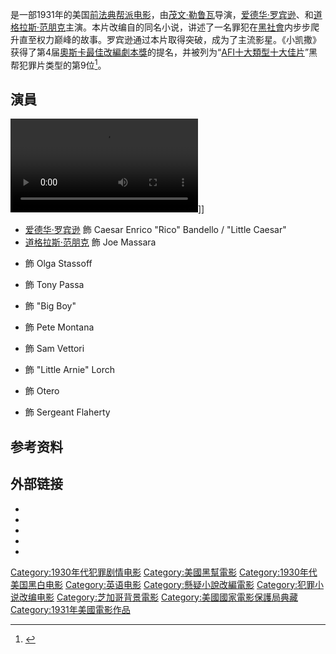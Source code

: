 {{noteTA
|T=zh-hk:小霸王 (電影);zh-tw:小霸王 (電影);zh-cn:小凯撒 (电影);
|G1=Show
|1=zh-hk:小霸王;zh-tw:小霸王;zh-cn:小凯撒;
}}
{{Infobox film
| name           = 小凯撒<br />''{{lang|en|Little Caesar}}''
| image          = LittleCaesarP.jpg
| caption        =
| director       = [[茂文·勒鲁瓦|茂文·勒鲁瓦]]
| producer       = [[哈爾·沃里斯|哈爾·沃里斯]]<br />{{link-en|大利·F·柴納克|Darryl F. Zanuck}}
| based_on       = {{based on|Little Caesar|{{link-en|W·R·博内特|W. R. Burnett}}}}
| writer         = {{link-en|Francis Edward Faragoh|Francis Edward Faragoh}}<br />{{link-en|羅伯特·洛德|Robert Lord}}<br/>{{link-en|大利·F·柴納克|Darryl F. Zanuck}}
| starring       = [[爱德华·罗宾逊|爱德华·罗宾逊]]<br/>[[范朋克|道格拉斯·范朋克]]<br/>{{link-en|格蘭達·法雷爾|Glenda Farrell}}
| music          = {{link-en|Ernö Rapée|Ernö Rapée}}
| cinematography = {{link-en|托尼·格迪奧|Tony Gaudio}}
| editing        = Ray Curtiss
| studio         = {{link-en|First National Pictures|First National Pictures}}
| distributor    = [[华纳兄弟|华纳兄弟]]
| released       = {{Film date|1931|1|9}}
| runtime        = 79分钟
| country        = {{USA}}
| language       = [[英语|英语]]
| budget         = $281,000
| gross          = $752,000
| cn_name        = 小凯撒
| hk_name        = 小霸王
| tw_name        = 小霸王
}}
{{作品名稱|name=''Little Caesar''|hk=小霸王|cn=小凯撒|equiv-tw=hk}}是一部1931年的美国[[前法典荷里活|前法典]][[帮派电影|帮派电影]]，由[[茂文·勒鲁瓦|茂文·勒鲁瓦]]导演，[[爱德华·罗宾逊|爱德华·罗宾逊]]、{{link-en|格蘭達·法雷爾|Glenda Farrell}}和[[范朋克|道格拉斯·范朋克]]主演。本片改编自{{link-en|W·R·博内特|W. R. Burnett}}的同名小说，讲述了一名罪犯在[[黑社會|黑社會]]内步步爬升直至权力巅峰的故事。罗宾逊通过本片取得突破，成为了主流影星。《小凯撒》获得了第4届[[奧斯卡最佳改編劇本獎|奧斯卡最佳改編劇本獎]]的提名，并被列为“[[AFI十大類型十大佳片#黑帮犯罪片|AFI十大類型十大佳片]]”黑帮犯罪片类型的第9位<ref>{{cite news|publisher=[[American_Film_Institute|American Film Institute]]|title=AFI's 10 Top 10|date=2008-06-17|url=http://www.afi.com/10top10/gangster.html|accessdate=2008-06-18|archive-date=2013-01-16|archive-url=https://web.archive.org/web/20130116145351/http://www.afi.com/10top10/gangster.html|dead-url=no}}</ref>。

== 演員 ==
[[File:Little_Caesar_(1931)_-_Trailer.webm|thumb]]]]
* [[爱德华·罗宾逊|爱德华·罗宾逊]] 飾 Caesar Enrico "Rico" Bandello / "Little Caesar"
* [[范朋克|道格拉斯·范朋克]] 飾 Joe Massara
* {{link-en|格蘭達·法雷爾|Glenda Farrell}} 飾 Olga Stassoff
* {{link-en|William Collier Jr.|William Collier Jr.}} 飾 Tony Passa
* {{link-en|Sidney Blackmer|Sidney Blackmer}} 飾 "Big Boy"
* {{link-en|雷夫·因斯|Ralph Ince}} 飾 Pete Montana
* {{link-en|史丹利·菲爾茲|Stanley Fields (actor)}} 飾 Sam Vettori
* {{link-en|Maurice Black|Maurice Black}} 飾 "Little Arnie" Lorch
* {{link-en|George E. Stone|George E. Stone}} 飾 Otero
* {{link-en|Thomas Jackson (actor)|Thomas Jackson (actor)|Thomas E. Jackson}} 飾 Sergeant Flaherty

== 参考资料 ==
{{Reflist}}

==  外部链接 ==
* {{douban}}
* {{AFI film|1125|Little Caesar}}
* {{IMDb title|0021079|Little Caesar}}
* {{Tcmdb title|81511|Little Caesar}}
* {{Allmovie title|29504|Little Caesar}}

<!--{{茂文·勒鲁瓦}}-->

{{DEFAULTSORT:Little Caesar}}
[[Category:1930年代犯罪剧情电影|Category:1930年代犯罪剧情电影]]
[[Category:美國黑幫電影|Category:美國黑幫電影]]
[[Category:1930年代美国黑白电影|Category:1930年代美国黑白电影]]
[[Category:英语电影|Category:英语电影]]
[[Category:懸疑小說改編電影|Category:懸疑小說改編電影]]
[[Category:犯罪小说改编电影|Category:犯罪小说改编电影]]
[[Category:芝加哥背景電影|Category:芝加哥背景電影]]
[[Category:美國國家電影保護局典藏|Category:美國國家電影保護局典藏]]
[[Category:1931年美國電影作品|Category:1931年美國電影作品]]